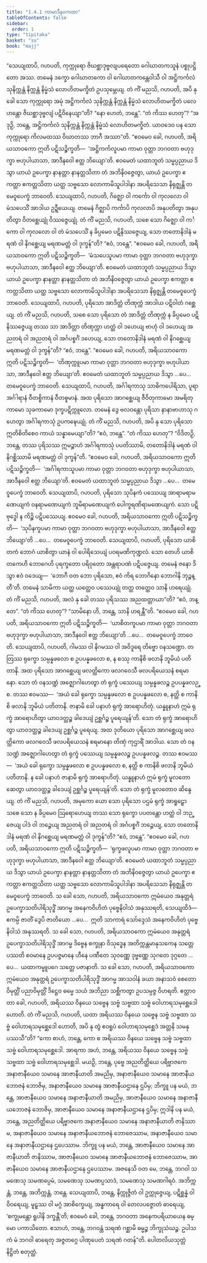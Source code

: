 ```yaml
---
title: "1.4.1 ကာမာဒီနဝကထာ"
tableOfContents: false
sidebar:
  order: 1
type: "tipitaka"
basket: "su"
book: "majj"
---
```



<DynamicBreadcrumb />

<Division number="42" book="majj">

<Paragraph number="79" book="majj">
“သေယျထာပိ, ဂဟပတိ, ကုက္ကုရော ဇိဃစ္ဆာဒုဗ္ဗလျပရေတော ဂေါဃာတကသူနံ ပစ္စုပဋ္ဌိတော အဿ. တမေနံ ဒက္ခော ဂေါဃာတကော ဝါ ဂေါဃာတကန္တေဝါသီ ဝါ အဋ္ဌိကင်္ကလံ သုနိက္ကန္တံ နိက္ကန္တံ နိမ္မံသံ လောဟိတမက္ခိတံ ဥပသုမ္ဘေယျ. တံ ကိံ မညသိ, ဂဟပတိ, အပိ နု ခေါ သော ကုက္ကုရော အမုံ အဋ္ဌိကင်္ကလံ သုနိက္ကန္တံ နိက္ကန္တံ နိမ္မံသံ လောဟိတမက္ခိတံ ပလေဟန္တော ဇိဃစ္ဆာဒုဗ္ဗလျံ ပဋိဝိနေယျာ”တိ?
</Paragraph>

<Paragraph number="80" book="majj">
“နော ဟေတံ, ဘန္တေ”.
</Paragraph>

<Paragraph number="81" book="majj">
“တံ ကိဿ ဟေတု”?
</Paragraph>

<Paragraph number="82" book="majj">
“အဒုဉှိ, ဘန္တေ, အဋ္ဌိကင်္ကလံ သုနိက္ကန္တံ နိက္ကန္တံ နိမ္မံသံ လောဟိတမက္ခိတံ. ယာဝဒေဝ ပန သော ကုက္ကုရော ကိလမထဿ ဝိဃာတဿ ဘာဂီ အဿာ”တိ. “ဧဝမေဝ ခေါ, ဂဟပတိ, အရိယသာဝကော ဣတိ ပဋိသဉ္စိက္ခတိ—  ‘အဋ္ဌိကင်္ကလူပမာ ကာမာ ဝုတ္တာ ဘဂဝတာ ဗဟုဒုက္ခာ ဗဟုပါယာသာ, အာဒီနဝေါ ဧတ္ထ ဘိယျော’တိ. ဧဝမေတံ ယထာဘူတံ သမ္မပ္ပညာယ ဒိသွာ ယာယံ ဥပေက္ခာ နာနတ္တာ နာနတ္တသိတာ တံ အဘိနိဝဇ္ဇေတွာ, ယာယံ ဥပေက္ခာ ဧကတ္တာ ဧကတ္တသိတာ ယတ္ထ သဗ္ဗသော လောကာမိသူပါဒါနာ အပရိသေသာ နိရုဇ္ဈန္တိ တမေဝူပေက္ခံ ဘာဝေတိ.
</Paragraph>

</Division>
<Division number="43" book="majj">

<Paragraph number="83" book="majj">
သေယျထာပိ, ဂဟပတိ, ဂိဇ္ဈော ဝါ ကင်္ကော ဝါ ကုလလော ဝါ မံသပေသိံ အာဒါယ ဥဍ္ဍီယေယျ. တမေနံ ဂိဇ္ဈာပိ ကင်္ကာပိ ကုလလာပိ အနုပတိတွာ အနုပတိတွာ ဝိတစ္ဆေယျုံ ဝိဿဇ္ဇေယျုံ. တံ ကိံ မညသိ, ဂဟပတိ, သစေ သော ဂိဇ္ဈော ဝါ ကင်္ကော ဝါ ကုလလော ဝါ တံ မံသပေသိံ န ခိပ္ပမေဝ ပဋိနိဿဇ္ဇေယျ, သော တတောနိဒါနံ မရဏံ ဝါ နိဂစ္ဆေယျ မရဏမတ္တံ ဝါ ဒုက္ခန်”တိ?
</Paragraph>

<Paragraph number="84" book="majj">
“ဧဝံ, ဘန္တေ”.
</Paragraph>

<Paragraph number="85" book="majj">
“ဧဝမေဝ ခေါ, ဂဟပတိ, အရိယသာဝကော ဣတိ ပဋိသဉ္စိက္ခတိ—  ‘မံသပေသူပမာ ကာမာ ဝုတ္တာ ဘဂဝတာ ဗဟုဒုက္ခာ ဗဟုပါယာသာ, အာဒီနဝေါ ဧတ္ထ ဘိယျော’တိ. ဧဝမေတံ ယထာဘူတံ သမ္မပ္ပညာယ ဒိသွာ ယာယံ ဥပေက္ခာ နာနတ္တာ နာနတ္တသိတာ တံ အဘိနိဝဇ္ဇေတွာ ယာယံ ဥပေက္ခာ ဧကတ္တာ ဧကတ္တသိတာ ယတ္ထ သဗ္ဗသော လောကာမိသူပါဒါနာ အပရိသေသာ နိရုဇ္ဈန္တိ တမေဝူပေက္ခံ ဘာဝေတိ.
</Paragraph>

</Division>
<Division number="44" book="majj">

<Paragraph number="86" book="majj">
သေယျထာပိ, ဂဟပတိ, ပုရိသော အာဒိတ္တံ တိဏုက္ကံ အာဒါယ ပဋိဝါတံ ဂစ္ဆေယျ. တံ ကိံ မညသိ, ဂဟပတိ, သစေ သော ပုရိသော တံ အာဒိတ္တံ တိဏုက္ကံ န ခိပ္ပမေဝ ပဋိနိဿဇ္ဇေယျ တဿ သာ အာဒိတ္တာ တိဏုက္ကာ ဟတ္ထံ ဝါ ဒဟေယျ ဗာဟုံ ဝါ ဒဟေယျ အညတရံ ဝါ အညတရံ ဝါ အင်္ဂပစ္စင်္ဂံ ဒဟေယျ, သော တတောနိဒါနံ မရဏံ ဝါ နိဂစ္ဆေယျ မရဏမတ္တံ ဝါ ဒုက္ခန်”တိ?
</Paragraph>

<Paragraph number="87" book="majj">
“ဧဝံ, ဘန္တေ”.
</Paragraph>

<Paragraph number="88" book="majj">
“ဧဝမေဝ ခေါ, ဂဟပတိ, အရိယသာဝကော ဣတိ ပဋိသဉ္စိက္ခတိ—  ‘တိဏုက္ကူပမာ ကာမာ ဝုတ္တာ ဘဂဝတာ ဗဟုဒုက္ခာ ဗဟုပါယာသာ, အာဒီနဝေါ ဧတ္ထ ဘိယျော’တိ. ဧဝမေတံ ယထာဘူတံ သမ္မပ္ပညာယ ဒိသွာ …ပေ…  တမေဝူပေက္ခံ ဘာဝေတိ.
</Paragraph>

</Division>
<Division number="45" book="majj">

<Paragraph number="89" book="majj">
သေယျထာပိ, ဂဟပတိ, အင်္ဂါရကာသု သာဓိကပေါရိသာ, ပူရာ အင်္ဂါရာနံ ဝီတစ္စိကာနံ ဝီတဓူမာနံ. အထ ပုရိသော အာဂစ္ဆေယျ ဇီဝိတုကာမော အမရိတုကာမော သုခကာမော ဒုက္ခပဋိက္ကူလော. တမေနံ ဒွေ ဗလဝန္တော ပုရိသာ နာနာဗာဟာသု ဂဟေတွာ အင်္ဂါရကာသုံ ဥပကဍ္ဎေယျုံ. တံ ကိံ မညသိ, ဂဟပတိ, အပိ နု သော ပုရိသော ဣတိစိတိစေဝ ကာယံ သန္နာမေယျာ”တိ?
</Paragraph>

<Paragraph number="90" book="majj">
“ဧဝံ, ဘန္တေ”.
</Paragraph>

<Paragraph number="91" book="majj">
“တံ ကိဿ ဟေတု”?
</Paragraph>

<Paragraph number="92" book="majj">
“ဝိဒိတဉှိ, ဘန္တေ, တဿ ပုရိသဿ ဣမဉ္စာဟံ အင်္ဂါရကာသုံ ပပတိဿာမိ, တတောနိဒါနံ မရဏံ ဝါ နိဂစ္ဆိဿာမိ မရဏမတ္တံ ဝါ ဒုက္ခန်”တိ. “ဧဝမေဝ ခေါ, ဂဟပတိ, အရိယသာဝကော ဣတိ ပဋိသဉ္စိက္ခတိ—  ‘အင်္ဂါရကာသူပမာ ကာမာ ဝုတ္တာ ဘဂဝတာ ဗဟုဒုက္ခာ ဗဟုပါယာသာ, အာဒီနဝေါ ဧတ္ထ ဘိယျော’တိ. ဧဝမေတံ ယထာဘူတံ သမ္မပ္ပညာယ ဒိသွာ …ပေ…  တမေဝူပေက္ခံ ဘာဝေတိ.
</Paragraph>

</Division>
<Division number="46" book="majj">

<Paragraph number="93" book="majj">
သေယျထာပိ, ဂဟပတိ, ပုရိသော သုပိနကံ ပဿေယျ အာရာမရာမဏေယျကံ ဝနရာမဏေယျကံ ဘူမိရာမဏေယျကံ ပေါက္ခရဏိရာမဏေယျကံ. သော ပဋိဗုဒ္ဓေါ န ကိဉ္စိ ပဋိပဿေယျ. ဧဝမေဝ ခေါ, ဂဟပတိ, အရိယသာဝကော ဣတိ ပဋိသဉ္စိက္ခတိ—  ‘သုပိနကူပမာ ကာမာ ဝုတ္တာ ဘဂဝတာ ဗဟုဒုက္ခာ ဗဟုပါယာသာ, အာဒီနဝေါ ဧတ္ထ ဘိယျော’တိ …ပေ…  တမေဝူပေက္ခံ ဘာဝေတိ.
</Paragraph>

</Division>
<Division number="47" book="majj">

<Paragraph number="94" book="majj">
သေယျထာပိ, ဂဟပတိ, ပုရိသော ယာစိတကံ ဘောဂံ ယာစိတွာ ယာနံ ဝါ ပေါရိသေယျံ ပဝရမဏိကုဏ္ဍလံ. သော တေဟိ ယာစိတကေဟိ ဘောဂေဟိ ပုရက္ခတော ပရိဝုတော အန္တရာပဏံ ပဋိပဇ္ဇေယျ. တမေနံ ဇနော ဒိသွာ ဧဝံ ဝဒေယျ—  ‘ဘောဂီ ဝတ ဘော ပုရိသော, ဧဝံ ကိရ ဘောဂိနော ဘောဂါနိ ဘုဉ္ဇန္တီ’တိ. တမေနံ သာမိကာ ယတ္ထ ယတ္ထေဝ ပဿေယျုံ တတ္ထ တတ္ထေဝ သာနိ ဟရေယျုံ. တံ ကိံ မညသိ, ဂဟပတိ, အလံ နု ခေါ တဿ ပုရိသဿ အညထတ္တာယာ”တိ?
</Paragraph>

<Paragraph number="95" book="majj">
“ဧဝံ, ဘန္တေ”.
</Paragraph>

<Paragraph number="96" book="majj">
“တံ ကိဿ ဟေတု”?
</Paragraph>

<Paragraph number="97" book="majj">
“သာမိနော ဟိ, ဘန္တေ, သာနိ ဟရန္တီ”တိ. “ဧဝမေဝ ခေါ, ဂဟပတိ, အရိယသာဝကော ဣတိ ပဋိသဉ္စိက္ခတိ—  ‘ယာစိတကူပမာ ကာမာ ဝုတ္တာ ဘဂဝတာ ဗဟုဒုက္ခာ ဗဟုပါယာသာ, အာဒီနဝေါ ဧတ္ထ ဘိယျော’တိ …ပေ…  တမေဝူပေက္ခံ ဘာဝေတိ.
</Paragraph>

</Division>
<Division number="48" book="majj">

<Paragraph number="98" book="majj">
သေယျထာပိ, ဂဟပတိ, ဂါမဿ ဝါ နိဂမဿ ဝါ အဝိဒူရေ တိဗ္ဗော ဝနသဏ္ဍော. တတြဿ ရုက္ခော သမ္ပန္နဖလော စ ဥပပန္နဖလော စ, န စဿု ကာနိစိ ဖလာနိ ဘူမိယံ ပတိတာနိ. အထ ပုရိသော အာဂစ္ဆေယျ ဖလတ္ထိကော ဖလဂဝေသီ ဖလပရိယေသနံ စရမာနော. သော တံ ဝနသဏ္ဍံ အဇ္ဈောဂါဟေတွာ တံ ရုက္ခံ ပဿေယျ သမ္ပန္နဖလဉ္စ ဥပပန္နဖလဉ္စ. တဿ ဧဝမဿ—  ‘အယံ ခေါ ရုက္ခော သမ္ပန္နဖလော စ ဥပပန္နဖလော စ, နတ္ထိ စ ကာနိစိ ဖလာနိ ဘူမိယံ ပတိတာနိ. ဇာနာမိ ခေါ ပနာဟံ ရုက္ခံ အာရောဟိတုံ. ယန္နူနာဟံ ဣမံ ရုက္ခံ အာရောဟိတွာ ယာဝဒတ္ထဉ္စ ခါဒေယျံ ဥစ္ဆင်္ဂဉ္စ ပူရေယျန်’တိ. သော တံ ရုက္ခံ အာရောဟိတွာ ယာဝဒတ္ထဉ္စ ခါဒေယျ ဥစ္ဆင်္ဂဉ္စ ပူရေယျ. အထ ဒုတိယော ပုရိသော အာဂစ္ဆေယျ ဖလတ္ထိကော ဖလဂဝေသီ ဖလပရိယေသနံ စရမာနော တိဏှံ ကုဌာရိံ အာဒါယ. သော တံ ဝနသဏ္ဍံ အဇ္ဈောဂါဟေတွာ တံ ရုက္ခံ ပဿေယျ သမ္ပန္နဖလဉ္စ ဥပပန္နဖလဉ္စ. တဿ ဧဝမဿ—  ‘အယံ ခေါ ရုက္ခော သမ္ပန္နဖလော စ ဥပပန္နဖလော စ, နတ္ထိ စ ကာနိစိ ဖလာနိ ဘူမိယံ ပတိတာနိ. န ခေါ ပနာဟံ ဇာနာမိ ရုက္ခံ အာရောဟိတုံ. ယန္နူနာဟံ ဣမံ ရုက္ခံ မူလတော ဆေတွာ ယာဝဒတ္ထဉ္စ ခါဒေယျံ ဥစ္ဆင်္ဂဉ္စ ပူရေယျန်’တိ. သော တံ ရုက္ခံ မူလတောဝ ဆိန္ဒေယျ. တံ ကိံ မညသိ, ဂဟပတိ, အမုကော ယော သော ပုရိသော ပဌမံ ရုက္ခံ အာရူဠှော သစေ သော န ခိပ္ပမေဝ ဩရောဟေယျ တဿ သော ရုက္ခော ပပတန္တော ဟတ္ထံ ဝါ ဘဉ္ဇေယျ ပါဒံ ဝါ ဘဉ္ဇေယျ အညတရံ ဝါ အညတရံ ဝါ အင်္ဂပစ္စင်္ဂံ ဘဉ္ဇေယျ, သော တတောနိဒါနံ မရဏံ ဝါ နိဂစ္ဆေယျ မရဏမတ္တံ ဝါ ဒုက္ခန်”တိ?
</Paragraph>

<Paragraph number="99" book="majj">
“ဧဝံ, ဘန္တေ”.
</Paragraph>

<Paragraph number="100" book="majj">
“ဧဝမေဝ ခေါ, ဂဟပတိ, အရိယသာဝကော ဣတိ ပဋိသဉ္စိက္ခတိ—  ‘ရုက္ခဖလူပမာ ကာမာ ဝုတ္တာ ဘဂဝတာ ဗဟုဒုက္ခာ ဗဟုပါယာသာ, အာဒီနဝေါ ဧတ္ထ ဘိယျော’တိ. ဧဝမေတံ ယထာဘူတံ သမ္မပ္ပညာယ ဒိသွာ ယာယံ ဥပေက္ခာ နာနတ္တာ နာနတ္တသိတာ တံ အဘိနိဝဇ္ဇေတွာ ယာယံ ဥပေက္ခာ ဧကတ္တာ ဧကတ္တသိတာ ယတ္ထ သဗ္ဗသော လောကာမိသူပါဒါနာ အပရိသေသာ နိရုဇ္ဈန္တိ တမေဝူပေက္ခံ ဘာဝေတိ.
</Paragraph>

</Division>
<Division number="49" book="majj">

<Paragraph number="101" book="majj">
သ ခေါ သော, ဂဟပတိ, အရိယသာဝကော ဣမံယေဝ အနုတ္တရံ ဥပေက္ခာသတိပါရိသုဒ္ဓိံ အာဂမ္မ အနေကဝိဟိတံ ပုဗ္ဗေနိဝါသံ အနုဿရတိ, သေယျထိဒံ—  ဧကမ္ပိ ဇာတိံ ဒွေပိ ဇာတိယော …ပေ…  ဣတိ သာကာရံ သော်ဒ္ဒေသံ အနေကဝိဟိတံ ပုဗ္ဗေနိဝါသံ အနုဿရတိ.
</Paragraph>

<Paragraph number="102" book="majj">
သ ခေါ သော, ဂဟပတိ, အရိယသာဝကော ဣမံယေဝ အနုတ္တရံ ဥပေက္ခာသတိပါရိသုဒ္ဓိံ အာဂမ္မ ဒိဗ္ဗေန စက္ခုနာ ဝိသုဒ္ဓေန အတိက္ကန္တမာနုသကေန သတ္တေ ပဿတိ စဝမာနေ ဥပပဇ္ဇမာနေ ဟီနေ ပဏီတေ သုဝဏ္ဏေ ဒုဗ္ဗဏ္ဏေ သုဂတေ ဒုဂ္ဂတေ …ပေ…  ယထာကမ္မူပဂေ သတ္တေ ပဇာနာတိ.
</Paragraph>

<Paragraph number="103" book="majj">
သ ခေါ သော, ဂဟပတိ, အရိယသာဝကော ဣမံယေဝ အနုတ္တရံ ဥပေက္ခာသတိပါရိသုဒ္ဓိံ အာဂမ္မ အာသဝါနံ ခယာ အနာသဝံ စေတောဝိမုတ္တိံ ပညာဝိမုတ္တိံ ဒိဋ္ဌေဝ ဓမ္မေ သယံ အဘိညာ သစ္ဆိကတွာ ဥပသမ္ပဇ္ဇ ဝိဟရတိ. ဧတ္တာဝတာ ခေါ, ဂဟပတိ, အရိယဿ ဝိနယေ သဗ္ဗေန သဗ္ဗံ သဗ္ဗထာ သဗ္ဗံ ဝေါဟာရသမုစ္ဆေဒေါ ဟောတိ.
</Paragraph>

</Division>
<Division number="50" book="majj">

<Paragraph number="104" book="majj">
တံ ကိံ မညသိ, ဂဟပတိ, ယထာ အရိယဿ ဝိနယေ သဗ္ဗေန သဗ္ဗံ သဗ္ဗထာ သဗ္ဗံ ဝေါဟာရသမုစ္ဆေဒေါ ဟောတိ, အပိ နု တွံ ဧဝရူပံ ဝေါဟာရသမုစ္ဆေဒံ အတ္တနိ သမနုပဿသီ”တိ? “ကော စာဟံ, ဘန္တေ, ကော စ အရိယဿ ဝိနယေ သဗ္ဗေန သဗ္ဗံ သဗ္ဗထာ သဗ္ဗံ ဝေါဟာရသမုစ္ဆေဒေါ. အာရကာ အဟံ, ဘန္တေ, အရိယဿ ဝိနယေ သဗ္ဗေန သဗ္ဗံ သဗ္ဗထာ သဗ္ဗံ ဝေါဟာရသမုစ္ဆေဒါ. မယဉှိ, ဘန္တေ, ပုဗ္ဗေ အညတိတ္ထိယေ ပရိဗ္ဗာဇကေ အနာဇာနီယေဝ သမာနေ အာဇာနီယာတိ အမညိမှ, အနာဇာနီယေဝ သမာနေ အာဇာနီယဘောဇနံ ဘောဇိမှ, အနာဇာနီယေဝ သမာနေ အာဇာနီယဌာနေ ဌပိမှ; ဘိက္ခူ ပန မယံ, ဘန္တေ, အာဇာနီယေဝ သမာနေ အနာဇာနီယာတိ အမညိမှ, အာဇာနီယေဝ သမာနေ အနာဇာနီယဘောဇနံ ဘောဇိမှ, အာဇာနီယေဝ သမာနေ အနာဇာနီယဌာနေ ဌပိမှ; ဣဒါနိ ပန မယံ, ဘန္တေ, အညတိတ္ထိယေ ပရိဗ္ဗာဇကေ အနာဇာနီယေဝ သမာနေ အနာဇာနီယာတိ ဇာနိဿာမ, အနာဇာနီယေဝ သမာနေ အနာဇာနီယဘောဇနံ ဘောဇေဿာမ, အနာဇာနီယေဝ သမာနေ အနာဇာနီယဌာနေ ဌပေဿာမ. ဘိက္ခူ ပန မယံ, ဘန္တေ, အာဇာနီယေဝ သမာနေ အာဇာနီယာတိ ဇာနိဿာမ, အာဇာနီယေဝ သမာနေ အာဇာနီယဘောဇနံ ဘောဇေဿာမ, အာဇာနီယေဝ သမာနေ အာဇာနီယဌာနေ ဌပေဿာမ. အဇနေသိ ဝတ မေ, ဘန္တေ, ဘဂဝါ သမဏေသု သမဏပ္ပေမံ, သမဏေသု သမဏပ္ပသာဒံ, သမဏေသု သမဏဂါရဝံ. အဘိက္ကန္တံ, ဘန္တေ, အဘိက္ကန္တံ, ဘန္တေ. သေယျထာပိ, ဘန္တေ, နိက္ကုဇ္ဇိတံ ဝါ ဥက္ကုဇ္ဇေယျ, ပဋိစ္ဆန္နံ ဝါ ဝိဝရေယျ, မူဠှဿ ဝါ မဂ္ဂံ အာစိက္ခေယျ, အန္ဓကာရေ ဝါ တေလပဇ္ဇောတံ ဓာရေယျ, ‘စက္ခုမန္တော ရူပါနိ ဒက္ခန္တီ’တိ; ဧဝမေဝံ ခေါ, ဘန္တေ, ဘဂဝတာ အနေကပရိယာယေန ဓမ္မော ပကာသိတော. ဧသာဟံ, ဘန္တေ, ဘဂဝန္တံ သရဏံ ဂစ္ဆာမိ ဓမ္မဉ္စ ဘိက္ခုသံဃဉ္စ. ဥပါသကံ မံ ဘဂဝါ ဓာရေတု အဇ္ဇတဂ္ဂေ ပါဏုပေတံ သရဏံ ဂတန်”တိ.

</Paragraph>
</Division>

<Paragraph number="105" type="center" book="majj">
ပေါတလိယသုတ္တံ နိဋ္ဌိတံ စတုတ္ထံ.
</Paragraph>